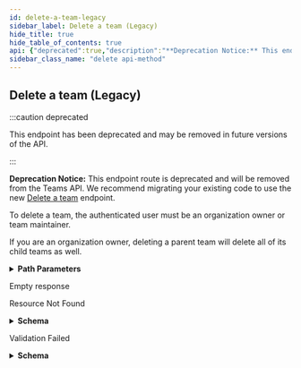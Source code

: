 ```yaml
---
id: delete-a-team-legacy
sidebar_label: Delete a team (Legacy)
hide_title: true
hide_table_of_contents: true
api: {"deprecated":true,"description":"**Deprecation Notice:** This endpoint route is deprecated and will be removed from the Teams API. We recommend migrating your existing code to use the new [Delete a team](https://docs.github.com/rest/reference/teams#delete-a-team) endpoint.\n\nTo delete a team, the authenticated user must be an organization owner or team maintainer.\n\nIf you are an organization owner, deleting a parent team will delete all of its child teams as well.","externalDocs":{"description":"API method documentation","url":"https://docs.github.com/rest/reference/teams/#delete-a-team-legacy"},"operationId":"teams/delete-legacy","parameters":[{"in":"path","name":"team_id","required":true,"schema":{"type":"integer"}}],"responses":{"204":{"description":"Empty response"},"404":{"content":{"application/json":{"schema":{"description":"Basic Error","properties":{"documentation_url":{"type":"string"},"message":{"type":"string"}},"title":"Basic Error","type":"object"}}},"description":"Resource Not Found"},"422":{"content":{"application/json":{"schema":{"description":"Validation Error","properties":{"documentation_url":{"type":"string"},"errors":{"items":{"properties":{"code":{"type":"string"},"field":{"type":"string"},"index":{"type":"integer"},"message":{"type":"string"},"resource":{"type":"string"},"value":{"oneOf":[{"nullable":true,"type":"string"},{"nullable":true,"type":"integer"},{"items":{"type":"string"},"nullable":true,"type":"array"}]}},"required":["code"],"type":"object"},"type":"array"},"message":{"type":"string"}},"required":["message","documentation_url"],"title":"Validation Error","type":"object"}}},"description":"Validation Failed"}},"tags":["teams"],"x-github":{"category":"teams","deprecationDate":"2020-01-21T00:00:00.000Z","enabledForGitHubApps":true,"githubCloudOnly":false,"previews":[],"removalDate":"2021-02-01T00:00:00.000Z","subcategory":null},"method":"delete","path":"/teams/{team_id}","servers":[{"url":"https://api.github.com"}],"info":{"contact":{"name":"Support","url":"https://support.github.com/contact"},"description":"GitHub's v3 REST API.","license":{"name":"MIT","url":"https://spdx.org/licenses/MIT"},"termsOfService":"https://docs.github.com/articles/github-terms-of-service","title":"GitHub v3 REST API","version":"1.1.4","x-apisguru-categories":["collaboration","developer_tools"],"x-logo":{"url":"https://twitter.com/github/profile_image?size=original"},"x-origin":[{"format":"openapi","url":"https://raw.githubusercontent.com/github/rest-api-description/main/descriptions/api.github.com/api.github.com.json","version":"3.0"}],"x-providerName":"github.com"},"postman":{"name":"Delete a team (Legacy)","description":{"content":"**Deprecation Notice:** This endpoint route is deprecated and will be removed from the Teams API. We recommend migrating your existing code to use the new [Delete a team](https://docs.github.com/rest/reference/teams#delete-a-team) endpoint.\n\nTo delete a team, the authenticated user must be an organization owner or team maintainer.\n\nIf you are an organization owner, deleting a parent team will delete all of its child teams as well.","type":"text/plain"},"url":{"path":["teams",":team_id"],"host":["{{baseUrl}}"],"query":[],"variable":[{"disabled":false,"description":{"content":"(Required) ","type":"text/plain"},"type":"any","value":"","key":"team_id"}]},"header":[{"key":"Accept","value":"application/json"}],"method":"DELETE"}}
sidebar_class_name: "delete api-method"
---
```



## Delete a team (Legacy)

:::caution deprecated

This endpoint has been deprecated and may be removed in future versions of the API.

:::

**Deprecation Notice:** This endpoint route is deprecated and will be removed from the Teams API. We recommend migrating your existing code to use the new [Delete a team](https://docs.github.com/rest/reference/teams#delete-a-team) endpoint.

To delete a team, the authenticated user must be an organization owner or team maintainer.

If you are an organization owner, deleting a parent team will delete all of its child teams as well.

<details style={{"marginBottom":"1rem"}}><summary style={{}}><strong>Path Parameters</strong></summary><div><ul><ParamsItem className={"paramsItem"} param={{"in":"path","name":"team_id","required":true,"schema":{"type":"integer"}}}></ParamsItem></ul></div></details><div><ApiTabs><TabItem label={"204"} value={"204"}><div>

Empty response

</div><div></div></TabItem><TabItem label={"404"} value={"404"}><div>

Resource Not Found

</div><div><details style={{}}><summary style={{"textAlign":"left"}}><strong>Schema</strong></summary><div style={{"textAlign":"left","marginLeft":"1rem"}}></div><ul style={{"marginLeft":"1rem"}}><SchemaItem collapsible={false} name={"documentation_url"} required={false} schemaDescription={undefined} schemaName={"string"} qualifierMessage={undefined}></SchemaItem><SchemaItem collapsible={false} name={"message"} required={false} schemaDescription={undefined} schemaName={"string"} qualifierMessage={undefined}></SchemaItem></ul></details></div></TabItem><TabItem label={"422"} value={"422"}><div>

Validation Failed

</div><div><details style={{}}><summary style={{"textAlign":"left"}}><strong>Schema</strong></summary><div style={{"textAlign":"left","marginLeft":"1rem"}}></div><ul style={{"marginLeft":"1rem"}}><SchemaItem collapsible={false} name={"documentation_url"} required={true} schemaDescription={undefined} schemaName={"string"} qualifierMessage={undefined}></SchemaItem><SchemaItem collapsible={true} className={"schemaItem"}><details style={{}}><summary style={{}}><strong>errors</strong><span style={{"opacity":"0.6"}}> object[]</span></summary><div style={{"marginLeft":"1rem"}}><ul><SchemaItem collapsible={false} name={"code"} required={true} schemaDescription={undefined} schemaName={"string"} qualifierMessage={undefined}></SchemaItem><SchemaItem collapsible={false} name={"field"} required={false} schemaDescription={undefined} schemaName={"string"} qualifierMessage={undefined}></SchemaItem><SchemaItem collapsible={false} name={"index"} required={false} schemaDescription={undefined} schemaName={"integer"} qualifierMessage={undefined}></SchemaItem><SchemaItem collapsible={false} name={"message"} required={false} schemaDescription={undefined} schemaName={"string"} qualifierMessage={undefined}></SchemaItem><SchemaItem collapsible={false} name={"resource"} required={false} schemaDescription={undefined} schemaName={"string"} qualifierMessage={undefined}></SchemaItem><SchemaItem collapsible={false} name={"value"} required={false} schemaDescription={undefined} schemaName={""} qualifierMessage={undefined}></SchemaItem></ul></div></details></SchemaItem><SchemaItem collapsible={false} name={"message"} required={true} schemaDescription={undefined} schemaName={"string"} qualifierMessage={undefined}></SchemaItem></ul></details></div></TabItem></ApiTabs></div>
      